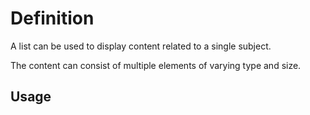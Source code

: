 

<Meta of={ListStories} />

# Definition

A list can be used to display content related to a single subject.

The content can consist of multiple elements of varying type and size.

## Usage

<Canvas of={ListStories.Basic} />

<Controls />

